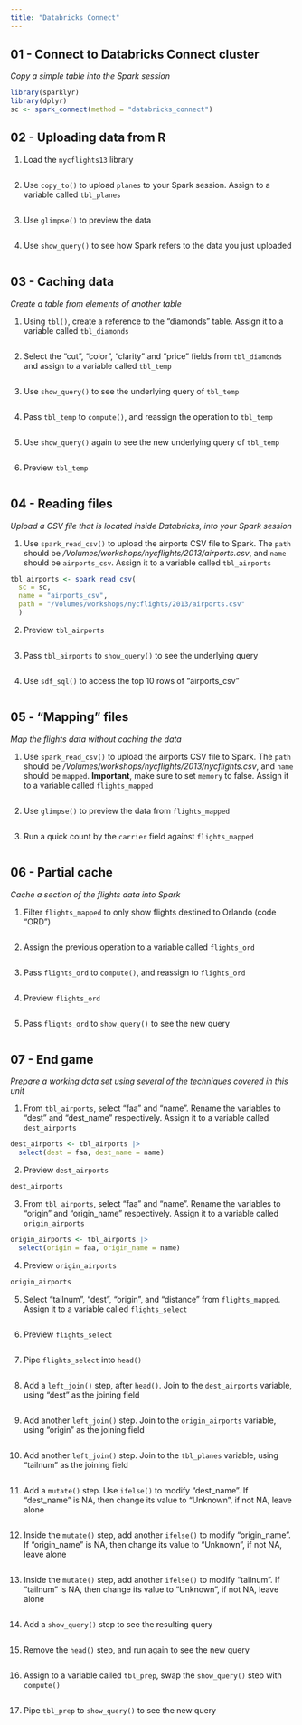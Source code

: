 ```yaml
---
title: "Databricks Connect"
---
```


## 01 - Connect to Databricks Connect cluster
*Copy a simple table into the Spark session*

```r
library(sparklyr)
library(dplyr)
sc <- spark_connect(method = "databricks_connect")
```

## 02 - Uploading data from R

1. Load the `nycflights13` library

```r

```

2. Use `copy_to()` to upload `planes` to your Spark session. Assign to a variable
called `tbl_planes`

```r

```

3. Use `glimpse()` to preview the data 

```r

```

4. Use `show_query()` to see how Spark refers to the data you just uploaded

```r

```

## 03 - Caching data
*Create a table from elements of another table*

1. Using `tbl()`, create a reference to the "diamonds" table. Assign it to a
variable called `tbl_diamonds`

```r

```

2. Select the "cut", "color", "clarity" and "price" fields from `tbl_diamonds` 
and assign to a variable called `tbl_temp`

```r

```

3. Use `show_query()` to see the underlying query of `tbl_temp`

```r

```

4. Pass `tbl_temp` to `compute()`, and reassign the operation to `tbl_temp`

```r

```

5. Use `show_query()` again to see the new underlying query of `tbl_temp`

```r

```

6. Preview `tbl_temp`

```r
 
```

## 04 - Reading files
*Upload a CSV file that is located inside Databricks, into your Spark session*

1. Use `spark_read_csv()` to upload the airports CSV file to Spark. The `path` 
should be */Volumes/workshops/nycflights/2013/airports.csv*, and `name` should
be `airports_csv`. Assign it to a variable called `tbl_airports`

```r
tbl_airports <- spark_read_csv(
  sc = sc,
  name = "airports_csv",
  path = "/Volumes/workshops/nycflights/2013/airports.csv"
  )
```

2. Preview `tbl_airports`

```r

```

3. Pass `tbl_airports` to `show_query()` to see the underlying query

```r

```

4. Use `sdf_sql()` to access the top 10 rows of "airports_csv" 

```r

```


## 05 - "Mapping" files
*Map the flights data without caching the data*

1. Use `spark_read_csv()` to upload the airports CSV file to Spark. The `path` 
should be */Volumes/workshops/nycflights/2013/nycflights.csv*, and `name` should
be `mapped`. **Important**, make sure to set `memory` to false.
Assign it to a variable called `flights_mapped`

```r

```

2. Use `glimpse()` to preview the data from `flights_mapped`

```r

```
3. Run a quick count by the `carrier` field against `flights_mapped`

```r

```

## 06 - Partial cache
*Cache a section of the flights data into Spark*

1. Filter `flights_mapped` to only show flights destined to Orlando (code "ORD")

```r

```

2. Assign the previous operation to a variable called `flights_ord`

```r

```

3. Pass `flights_ord` to `compute()`, and reassign to `flights_ord`

```r

```

4. Preview `flights_ord`

```r

```

5. Pass `flights_ord` to `show_query()` to see the new query

```r

```

## 07 - End game
*Prepare a working data set using several of the techniques covered in this unit*

1. From `tbl_airports`, select "faa" and "name". Rename the variables to "dest"
and "dest_name" respectively. Assign it to a variable called `dest_airports`

```r
dest_airports <- tbl_airports |> 
  select(dest = faa, dest_name = name)
```

2. Preview `dest_airports`

```r
dest_airports
```

3. From `tbl_airports`, select "faa" and "name". Rename the variables to "origin"
and "origin_name" respectively. Assign it to a variable called `origin_airports`

```r
origin_airports <- tbl_airports |> 
  select(origin = faa, origin_name = name)
```

4. Preview `origin_airports`

```r
origin_airports
```

5. Select "tailnum", "dest", "origin", and "distance" from `flights_mapped`. Assign
it to a variable called `flights_select`

```r
 
```

6. Preview `flights_select`

```r

```

7. Pipe `flights_select` into `head()`

```r

```

8. Add a `left_join()` step, after `head()`. Join to the `dest_airports` 
variable, using "dest" as the joining field

```r
 
```

9. Add another `left_join()` step. Join to the `origin_airports` 
variable, using "origin" as the joining field

```r

```

10. Add another `left_join()` step. Join to the `tbl_planes` 
variable, using "tailnum" as the joining field

```r

```

11. Add a `mutate()` step. Use `ifelse()` to modify "dest_name". If "dest_name" 
is NA, then change its value to "Unknown", if not NA, leave alone

```r

```

12. Inside the `mutate()` step, add another `ifelse()` to modify "origin_name". 
If "origin_name" is NA, then change its value to "Unknown", if not NA, leave
alone

```r

```

13. Inside the `mutate()` step, add another `ifelse()` to modify "tailnum". 
If "tailnum" is NA, then change its value to "Unknown", if not NA, leave
alone

```r

```

14. Add a `show_query()` step to see the resulting query

```r

```

15. Remove the `head()` step, and run again to see the new query

```r

```

16. Assign to a variable called `tbl_prep`, swap the `show_query()` step with
`compute()`

```r

```

17. Pipe `tbl_prep` to `show_query()` to see the new query

```r

```
